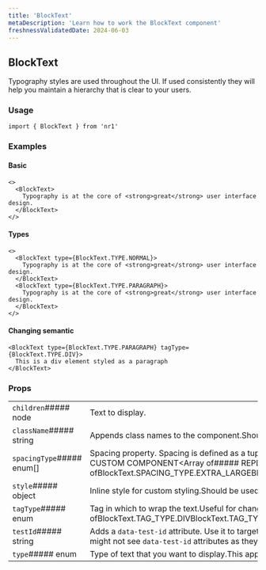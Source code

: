 ```yaml
---
title: 'BlockText'
metaDescription: 'Learn how to work the BlockText component'
freshnessValidatedDate: 2024-06-03
---
```

## BlockText

Typography styles are used throughout the UI. If used consistently they will help you maintain a hierarchy that is clear to your users.

### Usage

```
import { BlockText } from 'nr1'
```



### Examples

#### Basic

```
<>
  <BlockText>
    Typography is at the core of <strong>great</strong> user interface design.
  </BlockText>
</>
```



#### Types

```
<>
  <BlockText type={BlockText.TYPE.NORMAL}>
    Typography is at the core of <strong>great</strong> user interface design.
  </BlockText>
  <BlockText type={BlockText.TYPE.PARAGRAPH}>
    Typography is at the core of <strong>great</strong> user interface design.
  </BlockText>
</>
```



#### Changing semantic

```
<BlockText type={BlockText.TYPE.PARAGRAPH} tagType={BlockText.TYPE.DIV}>
  This is a div element styled as a paragraph
</BlockText>
```



### Props

|                            |                                                                                                                                                                                                                                                                                                                                                                                                                                                                              |
| -------------------------- | ---------------------------------------------------------------------------------------------------------------------------------------------------------------------------------------------------------------------------------------------------------------------------------------------------------------------------------------------------------------------------------------------------------------------------------------------------------------------------- |
| `children`##### node       | Text to display.                                                                                                                                                                                                                                                                                                                                                                                                                                                             |
| `className`##### string    | Appends class names to the component.Should be used only for positioning and spacing purposes.                                                                                                                                                                                                                                                                                                                                                                               |
| `spacingType`##### enum\[] | Spacing property. Spacing is defined as a tuple of zero to four values, which follow the same conventions as CSS properties like `margin` or `padding`. To omit a value, use `SPACING_TYPE.OMIT`.##### REPLACE WITH CUSTOM COMPONENT&lt;Array of##### REPLACE WITH CUSTOM COMPONENT&lt;One ofBlockText.SPACING_TYPE.EXTRA_LARGEBlockText.SPACING_TYPE.LARGEBlockText.SPACING_TYPE.MEDIUMBlockText.SPACING_TYPE.NONEBlockText.SPACING_TYPE.OMITBlockText.SPACING_TYPE.SMALL>> |
| `style`##### object        | Inline style for custom styling.Should be used only for positioning and spacing purposes.                                                                                                                                                                                                                                                                                                                                                                                    |
| `tagType`##### enum        | Tag in which to wrap the text.Useful for changing the semantic meaning of the text. This does not apply any style.##### REPLACE WITH CUSTOM COMPONENT&lt;One ofBlockText.TAG_TYPE.DIVBlockText.TAG_TYPE.P>                                                                                                                                                                                                                                                                   |
| `testId`##### string       | Adds a `data-test-id` attribute. Use it to target the component in unit and E2E tests.For a test id to be valid, prefix it with your nerdpack id, followed up by a dot.For example, `my-nerdpack.some-element`.**Note:** You might not see `data-test-id` attributes as they are removed from the DOM, to debug them pass a `e2e-test` query parameter to the URL.                                                                                                           |
| `type`##### enum           | Type of text that you want to display.This applies styles according to the type.##### REPLACE WITH CUSTOM COMPONENT&lt;One ofBlockText.TYPE.NORMALBlockText.TYPE.PARAGRAPH>                                                                                                                                                                                                                                                                                                  |